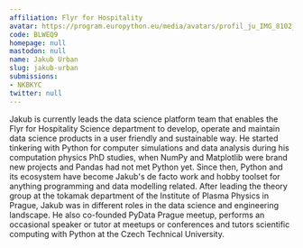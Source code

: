 ```yaml
---
affiliation: Flyr for Hospitality
avatar: https://program.europython.eu/media/avatars/profil_ju_IMG_8102_1_ckFI61i.jpeg
code: BLWEQ9
homepage: null
mastodon: null
name: Jakub Urban
slug: jakub-urban
submissions:
- NKBKYC
twitter: null
---
```


Jakub is currently leads the data science platform team that enables the Flyr for Hospitality Science department to develop, operate and maintain data science products in a user friendly and sustainable way. He started tinkering with Python for computer simulations and data analysis during his computation physics PhD studies, when NumPy and Matplotlib were brand new projects and Pandas had not met Python yet. Since then, Python and its ecosystem have become Jakub's de facto work and hobby toolset for anything programming and data modelling related. After leading the theory group at the tokamak department of the Institute of Plasma Physics in Prague, Jakub was in different roles in the data science and engineering landscape. He also co-founded PyData Prague meetup, performs an occasional speaker or tutor at meetups or conferences and tutors scientific computing with Python at the Czech Technical University.

